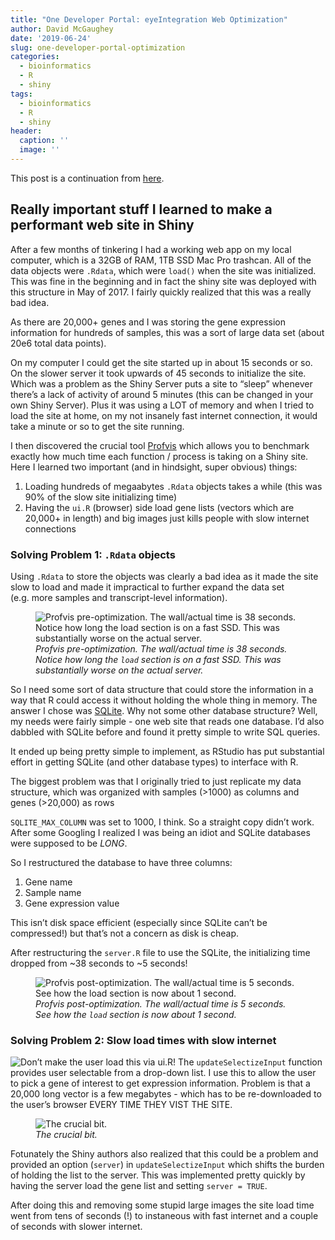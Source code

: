 ```yaml
---
title: "One Developer Portal: eyeIntegration Web Optimization"
author: David McGaughey
date: '2019-06-24'
slug: one-developer-portal-optimization
categories:
  - bioinformatics
  - R
  - shiny
tags:
  - bioinformatics
  - R
  - shiny
header:
  caption: ''
  image: ''
---
```



This post is a continuation from [here](/post/one-developer-portal-genesis). 

## Really important stuff I learned to make a performant web site in Shiny

After a few months of tinkering I had a working web app on my local computer, which
is a 32GB of RAM, 1TB SSD Mac Pro trashcan. All of the data objects were
`.Rdata`, which were `load()` when the site was initialized. This was fine
in the beginning and in fact the shiny site was deployed with this structure
in May of 2017. I fairly quickly realized that this was a really bad idea.

As there are 20,000+ genes and I was storing the gene expression information
for hundreds of samples, this was a sort of large data set (about 20e6 total data points). 

On my computer I could get the site started up in about 15 seconds or so. On the
slower server it took upwards of 45 seconds to initialize the site. Which
was a problem as the Shiny Server puts a site to "sleep" whenever there's a lack of activity
of around 5 minutes (this can be changed in your own Shiny Server). 
Plus it was using a LOT of memory and when I tried to load the site at home, on my
not insanely fast internet connection, it would take a minute or so to get the
site running.

I then discovered the crucial tool [Profvis](https://rstudio.github.io/profvis/) which
allows you to benchmark exactly how much time each function / process is taking 
on a Shiny site. Here I learned two important (and in hindsight, super obvious)
things:

1. Loading hundreds of megaabytes `.Rdata` objects takes a while (this was 90% of the slow site initializing time)
2. Having the `ui.R` (browser) side load gene lists (vectors which are 20,000+ in length)
and big images just kills people with slow internet connections 

### Solving Problem 1: `.Rdata` objects

Using `.Rdata` to store the objects was clearly a bad idea as it made the site 
slow to load and made it impractical to further expand the data set (e.g. more samples and 
transcript-level information). 

![*Profvis pre-optimization. The wall/actual time is 38 seconds. Notice how long the `load` section is on a fast SSD. This was substantially worse on the actual server.*](/img/profvis_eyeInt_pre.png)

So I need some sort of data structure that could store the information in a way
that R could access it without holding the whole thing in memory. The answer I chose
was [SQLite](https://db.rstudio.com/databases/sqlite/). Why not some other database
structure? Well, my needs were fairly simple - one web site that reads one database. 
I'd also dabbled with SQLite before and found it pretty simple to write SQL queries. 

It ended up being pretty simple to implement, as RStudio has put substantial 
effort in getting SQLite (and other database types) to interface with R. 

The biggest problem was that I originally tried to just replicate my data structure,
which was organized with samples (>1000) as columns and genes (>20,000) as rows 

`SQLITE_MAX_COLUMN` was set to 1000, I think. So a straight copy didn't work. After
some Googling I realized I was being an idiot and SQLite databases 
were supposed to be *LONG*.

So I restructured the database to have three columns:

1. Gene name
2. Sample name
3. Gene expression value

This isn't disk space efficient (especially since SQLite can't be compressed!) 
but that's not a concern as disk is cheap.

After restructuring the `server.R` file to use the SQLite, the initializing time 
dropped from ~38 seconds to ~5 seconds! 

![*Profvis post-optimization. The wall/actual time is 5 seconds. See how the `load` section is now about 1 second.*](/img/profvis_eyeInt_post.png)

### Solving Problem 2: Slow load times with slow internet

![*Don't make the user load this via `ui.R`!*](/img/gene_drop_down.png)
The `updateSelectizeInput` function provides user selectable from a drop-down list.
I use this to allow the user to pick a gene of interest to get expression information.
Problem is that a 20,000 long vector is a few megabytes - which has to be re-downloaded
to the user's browser EVERY TIME THEY VIST THE SITE. 

![*The crucial bit.*](/img/selectize_server.png)

Fotunately the Shiny authors also realized that this could be a problem and provided
an option (`server`) in `updateSelectizeInput` which shifts the burden of holding
the list to the server. This was implemented pretty quickly by having the server
load the gene list and setting `server = TRUE`. 

After doing this and removing some stupid large images the site load time went
from tens of seconds (!) to instaneous with fast internet and a couple of seconds
with slower internet. 

